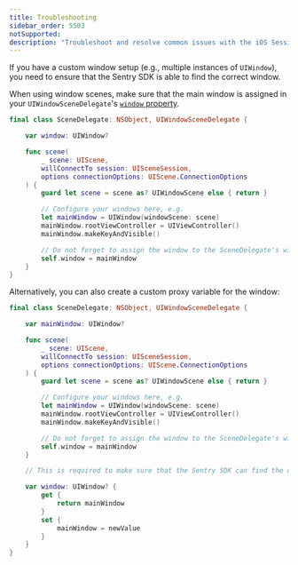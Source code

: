 ```yaml
---
title: Troubleshooting
sidebar_order: 5503
notSupported:
description: "Troubleshoot and resolve common issues with the iOS Session Replay."
---
```


<Expandable title="Session Replay is not recording with custom window setup" permalink>

If you have a custom window setup (e.g., multiple instances of `UIWindow`), you need to ensure that the Sentry SDK is able to find the correct window.

When using window scenes, make sure that the main window is assigned in your `UIWindowSceneDelegate`'s [`window` property](https://developer.apple.com/documentation/uikit/uiwindowscenedelegate/window).

```swift
final class SceneDelegate: NSObject, UIWindowSceneDelegate {

    var window: UIWindow?

    func scene(
        _ scene: UIScene,
        willConnectTo session: UISceneSession,
        options connectionOptions: UIScene.ConnectionOptions
    ) {
        guard let scene = scene as? UIWindowScene else { return }

        // Configure your windows here, e.g.
        let mainWindow = UIWindow(windowScene: scene)
        mainWindow.rootViewController = UIViewController()
        mainWindow.makeKeyAndVisible()

        // Do not forget to assign the window to the SceneDelegate's window property:
        self.window = mainWindow
    }
}
```

Alternatively, you can also create a custom proxy variable for the window:

```swift
final class SceneDelegate: NSObject, UIWindowSceneDelegate {

    var mainWindow: UIWindow?

    func scene(
        _ scene: UIScene,
        willConnectTo session: UISceneSession,
        options connectionOptions: UIScene.ConnectionOptions
    ) {
        guard let scene = scene as? UIWindowScene else { return }

        // Configure your windows here, e.g.
        let mainWindow = UIWindow(windowScene: scene)
        mainWindow.rootViewController = UIViewController()
        mainWindow.makeKeyAndVisible()

        // Do not forget to assign the window to the SceneDelegate's window property:
        self.window = mainWindow
    }

    // This is required to make sure that the Sentry SDK can find the correct window:

    var window: UIWindow? {
        get {
            return mainWindow
        }
        set {
            mainWindow = newValue
        }
    }
}
```

</Expandable>